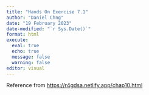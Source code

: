 ```yaml
---
title: "Hands On Exercise 7.1"
author: "Daniel Chng"
date: "19 February 2023"
date-modified: "`r Sys.Date()`"
format: html
execute: 
  eval: true
  echo: true
  message: false
  warning: false
editor: visual
---
```


Reference from <https://r4gdsa.netlify.app/chap10.html>
